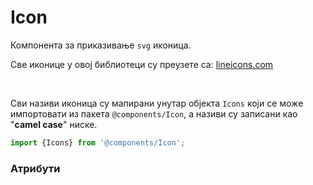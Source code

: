

<Meta title="Components/Icon" component={Icon} decorators={[withKnobs]}/>

# Icon

Компонента за приказивање `svg` иконица.

Све иконице у овој библиотеци су преузете са: [lineicons.com](https://lineicons.com/icons/)

<br />

<IconGallery>
  <IconItem name="add-files"><Icon icon="add-files" /></IconItem>
  <IconItem name="archive"><Icon icon="archive" /></IconItem>
  <IconItem name="arrow-left"><Icon icon="arrow-left" /></IconItem>
  <IconItem name="arrow-right"><Icon icon="arrow-right" /></IconItem>
  <IconItem name="backward"><Icon icon="backward" /></IconItem>
  <IconItem name="bold"><Icon icon="bold" /></IconItem>
  <IconItem name="bookmark"><Icon icon="bookmark" /></IconItem>
  <IconItem name="calculator"><Icon icon="calculator" /></IconItem>
  <IconItem name="calendar"><Icon icon="calendar" /></IconItem>
  <IconItem name="checkmark"><Icon icon="checkmark" /></IconItem>
  <IconItem name="chevron-left"><Icon icon="chevron-left" /></IconItem>
  <IconItem name="chevron-right"><Icon icon="chevron-right" /></IconItem>
  <IconItem name="clipboard"><Icon icon="clipboard" /></IconItem>
  <IconItem name="close"><Icon icon="close" /></IconItem>
  <IconItem name="code"><Icon icon="code" /></IconItem>
  <IconItem name="coffee-cup"><Icon icon="coffee-cup" /></IconItem>
  <IconItem name="cog"><Icon icon="cog" /></IconItem>
  <IconItem name="creative-commons"><Icon icon="creative-commons" /></IconItem>
  <IconItem name="cut"><Icon icon="cut" /></IconItem>
  <IconItem name="download"><Icon icon="download" /></IconItem>
  <IconItem name="eraser"><Icon icon="eraser" /></IconItem>
  <IconItem name="eye"><Icon icon="eye" /></IconItem>
  <IconItem name="folder"><Icon icon="folder" /></IconItem>
  <IconItem name="question-circle"><Icon icon="question-circle" /></IconItem>
</IconGallery>

Сви називи иконица су мапирани унутар објекта `Icons` који се може импортовати из пакета `@components/Icon`, а називи су записани као
"**camel case**" ниске.

```js
import {Icons} from '@components/Icon';
```

### Атрибути

<Props of={Icon} />
